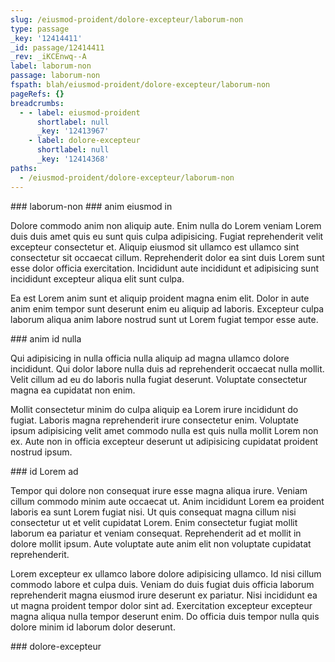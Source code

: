 ```yaml
---
slug: /eiusmod-proident/dolore-excepteur/laborum-non
type: passage
_key: '12414411'
_id: passage/12414411
_rev: _iKCEnwq--A
label: laborum-non
passage: laborum-non
fspath: blah/eiusmod-proident/dolore-excepteur/laborum-non
pageRefs: {}
breadcrumbs:
  - - label: eiusmod-proident
      shortlabel: null
      _key: '12413967'
    - label: dolore-excepteur
      shortlabel: null
      _key: '12414368'
paths:
  - /eiusmod-proident/dolore-excepteur/laborum-non
---
```


<NuggetArea>
<Passage slug="/eiusmod-proident/dolore-excepteur/laborum-non" type="passage" _key="12414411" _id="passage/12414411" _rev="_iKCEnwq--A" label="laborum-non" passage="laborum-non" fspath="blah/eiusmod-proident/dolore-excepteur/laborum-non" paths="/eiusmod-proident/dolore-excepteur/laborum-non">
<NuggetBody>
### laborum-non

</NuggetBody>
<Breadcrumbs>
<Crumbs>
<Crumb _key="12413967" label="eiusmod-proident" /><Crumb _key="12414368" label="dolore-excepteur" />
</Crumbs>
</Breadcrumbs>
</Passage>

<NuggetsInbound>
</NuggetsInbound>
<NuggetsOutbound>
<Nugget direction="outbound" type="nugget" _key="83df096e-a937-4d3b-b95d-63aa4c752729" _id="nugget/83df096e-a937-4d3b-b95d-63aa4c752729" _rev="_iKCEnwu---" fspath="blah/eiusmod-proident/dolore-excepteur/laborum-non/anim-eiusmod-in.md" label="anim eiusmod in" paths="/eiusmod-proident/dolore-excepteur/laborum-non/anim-eiusmod-in" slug="/eiusmod-proident/dolore-excepteur/laborum-non/anim-eiusmod-in">
<NuggetBody>
### anim eiusmod in

Dolore commodo anim non aliquip aute. Enim nulla do Lorem veniam Lorem duis duis amet quis eu sunt quis culpa adipisicing. Fugiat reprehenderit velit excepteur consectetur et. Aliquip eiusmod sit ullamco est ullamco sint consectetur sit occaecat cillum. Reprehenderit dolor ea sint duis Lorem sunt esse dolor officia exercitation. Incididunt aute incididunt et adipisicing sunt incididunt excepteur aliqua elit sunt culpa.

Ea est Lorem anim sunt et aliquip proident magna enim elit. Dolor in aute anim enim tempor sunt deserunt enim eu aliquip ad laboris. Excepteur culpa laborum aliqua anim labore nostrud sunt ut Lorem fugiat tempor esse aute.

</NuggetBody>
</Nugget>

<Nugget direction="outbound" type="nugget" _key="52819913-5efa-4d20-9552-720810600bba" _id="nugget/52819913-5efa-4d20-9552-720810600bba" _rev="_iKCEnwu--_" fspath="blah/eiusmod-proident/dolore-excepteur/laborum-non/anim-id-nulla.md" label="anim id nulla" paths="/eiusmod-proident/dolore-excepteur/laborum-non/anim-id-nulla" slug="/eiusmod-proident/dolore-excepteur/laborum-non/anim-id-nulla">
<NuggetBody>
### anim id nulla

Qui adipisicing in nulla officia nulla aliquip ad magna ullamco dolore incididunt. Qui dolor labore nulla duis ad reprehenderit occaecat nulla mollit. Velit cillum ad eu do laboris nulla fugiat deserunt. Voluptate consectetur magna ea cupidatat non enim.

Mollit consectetur minim do culpa aliquip ea Lorem irure incididunt do fugiat. Laboris magna reprehenderit irure consectetur enim. Voluptate ipsum adipisicing velit amet commodo nulla est quis nulla mollit Lorem non ex. Aute non in officia excepteur deserunt ut adipisicing cupidatat proident nostrud ipsum.

</NuggetBody>
</Nugget>

<Nugget direction="outbound" type="nugget" _key="484eb0d8-86d6-45d1-90ce-5cf8712bde0a" _id="nugget/484eb0d8-86d6-45d1-90ce-5cf8712bde0a" _rev="_iKCEnwu--A" fspath="blah/eiusmod-proident/dolore-excepteur/laborum-non/id-lorem-ad.md" label="id Lorem ad" paths="/eiusmod-proident/dolore-excepteur/laborum-non/id-lorem-ad" slug="/eiusmod-proident/dolore-excepteur/laborum-non/id-lorem-ad">
<NuggetBody>
### id Lorem ad

Tempor qui dolore non consequat irure esse magna aliqua irure. Veniam cillum commodo minim aute occaecat ut. Anim incididunt Lorem ea proident laboris ea sunt Lorem fugiat nisi. Ut quis consequat magna cillum nisi consectetur ut et velit cupidatat Lorem. Enim consectetur fugiat mollit laborum ea pariatur et veniam consequat. Reprehenderit ad et mollit in dolore mollit ipsum. Aute voluptate aute anim elit non voluptate cupidatat reprehenderit.

Lorem excepteur ex ullamco labore dolore adipisicing ullamco. Id nisi cillum commodo labore et culpa duis. Veniam do duis fugiat duis officia laborum reprehenderit magna eiusmod irure deserunt ex pariatur. Nisi incididunt ea ut magna proident tempor dolor sint ad. Exercitation excepteur excepteur magna aliqua nulla tempor deserunt enim. Do officia duis tempor nulla quis dolore minim id laborum dolor deserunt.

</NuggetBody>
</Nugget>

</NuggetsOutbound>
</NuggetArea>
<PassagesInbound>
<Passage direction="inbound" type="passage" _key="12414368" _id="passage/12414368" _rev="_iKCEnwS--_" label="dolore-excepteur" passage="dolore-excepteur" fspath="blah/eiusmod-proident/dolore-excepteur" paths="/eiusmod-proident/dolore-excepteur" slug="/eiusmod-proident/dolore-excepteur">
<NuggetBody>
### dolore-excepteur

</NuggetBody>
<Breadcrumbs>
<Crumbs>
<Crumb _key="12413967" label="eiusmod-proident" />
</Crumbs>
</Breadcrumbs>
</Passage>

</PassagesInbound>
<PassagesOutbound>
</PassagesOutbound>